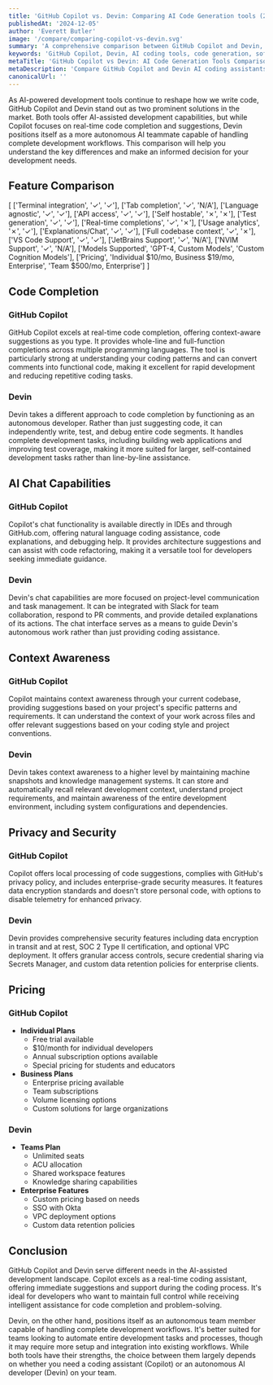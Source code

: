 ```yaml
---
title: 'GitHub Copilot vs. Devin: Comparing AI Code Generation tools (2025)'
publishedAt: '2024-12-05'
author: 'Everett Butler'
image: '/compare/comparing-copilot-vs-devin.svg'
summary: 'A comprehensive comparison between GitHub Copilot and Devin, exploring their features, capabilities, and use cases for modern software development teams.'
keywords: 'GitHub Copilot, Devin, AI coding tools, code generation, software development, AI pair programming, code completion, developer tools comparison'
metaTitle: 'GitHub Copilot vs Devin: AI Code Generation Tools Comparison (2025)'
metaDescription: 'Compare GitHub Copilot and Devin AI coding assistants, including features, pricing, and capabilities to choose the best AI development tool for your needs.'
canonicalUrl: ''
---
```


As AI-powered development tools continue to reshape how we write code, GitHub Copilot and Devin stand out as two prominent solutions in the market. Both tools offer AI-assisted development capabilities, but while Copilot focuses on real-time code completion and suggestions, Devin positions itself as a more autonomous AI teammate capable of handling complete development workflows. This comparison will help you understand the key differences and make an informed decision for your development needs.

## Feature Comparison

[
    ['Terminal integration', '✓', '✓'],
    ['Tab completion', '✓', 'N/A'],
    ['Language agnostic', '✓', '✓'],
    ['API access', '✓', '✓'],
    ['Self hostable', '✗', '✗'],
    ['Test generation', '✓', '✓'],
    ['Real-time completions', '✓', '✗'],
    ['Usage analytics', '✗', '✓'],
    ['Explanations/Chat', '✓', '✓'],
    ['Full codebase context', '✓', '✗'],
    ['VS Code Support', '✓', '✓'],
    ['JetBrains Support', '✓', 'N/A'],
    ['NVIM Support', '✓', 'N/A'],
    ['Models Supported', 'GPT-4, Custom Models', 'Custom Cognition Models'],
    ['Pricing', 'Individual $10/mo, Business $19/mo, Enterprise', 'Team $500/mo, Enterprise']
]

## Code Completion

### GitHub Copilot
GitHub Copilot excels at real-time code completion, offering context-aware suggestions as you type. It provides whole-line and full-function completions across multiple programming languages. The tool is particularly strong at understanding your coding patterns and can convert comments into functional code, making it excellent for rapid development and reducing repetitive coding tasks.

### Devin
Devin takes a different approach to code completion by functioning as an autonomous developer. Rather than just suggesting code, it can independently write, test, and debug entire code segments. It handles complete development tasks, including building web applications and improving test coverage, making it more suited for larger, self-contained development tasks rather than line-by-line assistance.

## AI Chat Capabilities

### GitHub Copilot
Copilot's chat functionality is available directly in IDEs and through GitHub.com, offering natural language coding assistance, code explanations, and debugging help. It provides architecture suggestions and can assist with code refactoring, making it a versatile tool for developers seeking immediate guidance.

### Devin
Devin's chat capabilities are more focused on project-level communication and task management. It can be integrated with Slack for team collaboration, respond to PR comments, and provide detailed explanations of its actions. The chat interface serves as a means to guide Devin's autonomous work rather than just providing coding assistance.

## Context Awareness

### GitHub Copilot
Copilot maintains context awareness through your current codebase, providing suggestions based on your project's specific patterns and requirements. It can understand the context of your work across files and offer relevant suggestions based on your coding style and project conventions.

### Devin
Devin takes context awareness to a higher level by maintaining machine snapshots and knowledge management systems. It can store and automatically recall relevant development context, understand project requirements, and maintain awareness of the entire development environment, including system configurations and dependencies.

## Privacy and Security

### GitHub Copilot
Copilot offers local processing of code suggestions, complies with GitHub's privacy policy, and includes enterprise-grade security measures. It features data encryption standards and doesn't store personal code, with options to disable telemetry for enhanced privacy.

### Devin
Devin provides comprehensive security features including data encryption in transit and at rest, SOC 2 Type II certification, and optional VPC deployment. It offers granular access controls, secure credential sharing via Secrets Manager, and custom data retention policies for enterprise clients.

## Pricing

### GitHub Copilot
- **Individual Plans**
  - Free trial available
  - $10/month for individual developers
  - Annual subscription options available
  - Special pricing for students and educators
- **Business Plans**
  - Enterprise pricing available
  - Team subscriptions
  - Volume licensing options
  - Custom solutions for large organizations

### Devin
- **Teams Plan**
  - Unlimited seats
  - ACU allocation
  - Shared workspace features
  - Knowledge sharing capabilities
- **Enterprise Features**
  - Custom pricing based on needs
  - SSO with Okta
  - VPC deployment options
  - Custom data retention policies

## Conclusion

GitHub Copilot and Devin serve different needs in the AI-assisted development landscape. Copilot excels as a real-time coding assistant, offering immediate suggestions and support during the coding process. It's ideal for developers who want to maintain full control while receiving intelligent assistance for code completion and problem-solving.

Devin, on the other hand, positions itself as an autonomous team member capable of handling complete development workflows. It's better suited for teams looking to automate entire development tasks and processes, though it may require more setup and integration into existing workflows. While both tools have their strengths, the choice between them largely depends on whether you need a coding assistant (Copilot) or an autonomous AI developer (Devin) on your team.